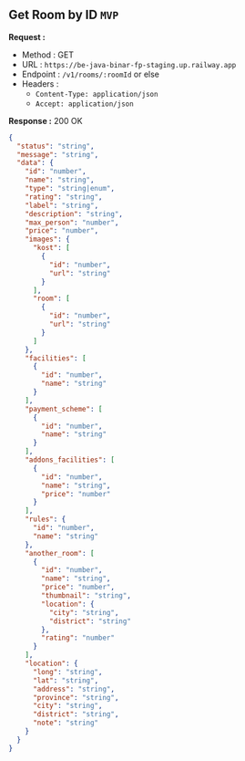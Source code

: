 
## Get Room by ID `MVP`

**Request :**

- Method : <Badge method="GET">GET</Badge>
- URL : `https://be-java-binar-fp-staging.up.railway.app`
- Endpoint : `/v1/rooms/:roomId` or else
- Headers :
  - `Content-Type: application/json`
  - `Accept: application/json`

**Response :** <Badge outline variant="success">200 OK</Badge>

```json
{
  "status": "string",
  "message": "string",
  "data": {
    "id": "number",
    "name": "string",
    "type": "string|enum",
    "rating": "string",
    "label": "string",
    "description": "string",
    "max_person": "number",
    "price": "number",
    "images": {
      "kost": [
        {
          "id": "number",
          "url": "string"
        }
      ],
      "room": [
        {
          "id": "number",
          "url": "string"
        }
      ]
    },
    "facilities": [
      {
        "id": "number",
        "name": "string"
      }
    ],
    "payment_scheme": [
      {
        "id": "number",
        "name": "string"
      }
    ],
    "addons_facilities": [
      {
        "id": "number",
        "name": "string",
        "price": "number"
      }
    ],
    "rules": {
      "id": "number",
      "name": "string"
    },
    "another_room": [
      {
        "id": "number",
        "name": "string",
        "price": "number",
        "thumbnail": "string",
        "location": {
          "city": "string",
          "district": "string"
        },
        "rating": "number"
      }
    ],
    "location": {
      "long": "string",
      "lat": "string",
      "address": "string",
      "province": "string",
      "city": "string",
      "district": "string",
      "note": "string"
    }
  }
}
```

